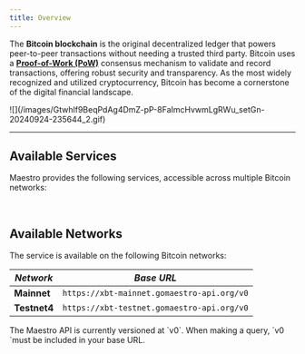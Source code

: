 ```yaml
---
title: Overview
---
```


The **Bitcoin blockchain** is the original decentralized ledger that powers peer-to-peer transactions without needing a trusted third party. Bitcoin uses a [**Proof-of-Work (PoW)**](https://en.wikipedia.org/wiki/Proof_of_work) consensus mechanism to validate and record transactions, offering robust security and transparency. As the most widely recognized and utilized cryptocurrency, Bitcoin has become a cornerstone of the digital financial landscape.

<Frame>
![](/images/Gtwhlf9BeqPdAg4DmZ-pP-8FaImcHvwmLgRWu_setGn-20240924-235644_2.gif)
</Frame>

---

## Available Services

Maestro provides the following services, accessible across multiple Bitcoin networks:

<CardGroup cols={3}>
<Card title="Blockchain Indexer API" href="https://www.postman.com/go-maestro/maestro-api/documentation/3lhc5bu/bitcoin-blockchain-indexer-api">
&nbsp;
</Card>

<Card title="Esplora API" href="https://www.postman.com/go-maestro/maestro-api/collection/tbetkqq/bitcoin-esplora-api">
&nbsp;
</Card>

<Card title="Node RPC API" href="https://www.postman.com/go-maestro/maestro-api/documentation/t2mux52/bitcoin-node-rpc-api">
&nbsp;
</Card>

<Card title="Mempool Monitoring API" href="https://www.postman.com/go-maestro/maestro-api/documentation/p2pmda6/bitcoin-mempool-monitoring-api">
&nbsp;
</Card>

<Card title="Event Manager API" href="https://www.postman.com/go-maestro/maestro-api/documentation/1zgdbcz/bitcoin-event-manager-api">
&nbsp;
</Card>

<Card title="Market Price API" href="https://www.postman.com/go-maestro/maestro-api/documentation/f0umfm5/bitcoin-defi-markets-api">
&nbsp;
</Card>

<Card title="Wallet API" href="https://www.postman.com/go-maestro/maestro-api/collection/1ohcszz/bitcoin-wallet-api">
&nbsp;
</Card>
</CardGroup>

## Available Networks

The service is available on the following Bitcoin networks:

| **_Network_** | **_Base URL_**                             |
| ------------- | ------------------------------------------ |
| **Mainnet**   | `https://xbt-mainnet.gomaestro-api.org/v0` |
| **Testnet4**  | `https://xbt-testnet.gomaestro-api.org/v0` |

<Warning>
The Maestro API is currently versioned at `v0`. When making a query, `v0 `must be included in your base URL.
</Warning>
